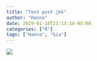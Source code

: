 ```yaml
---
title: "Test post jkk"
author: "Hanna"
date: 2019-01-16T21:13:14-05:00
categories: ["R"]
tags: ["Hanna", "Gia"]
---
```


![](/Users/giawei/blogdown/thankshanna/static/blackheart.jpg)